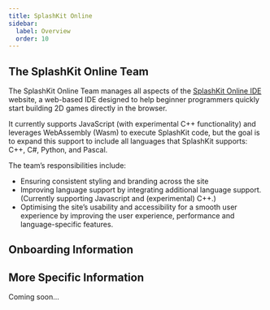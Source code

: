 ```yaml
---
title: SplashKit Online
sidebar:
  label: Overview
  order: 10
---
```



## The SplashKit Online Team

The SplashKit Online Team manages all aspects of the
[SplashKit Online IDE](https://thoth-tech.github.io/splashkit-online/) website, a web-based IDE
designed to help beginner programmers quickly start building 2D games directly in the browser.

It currently supports JavaScript (with experimental C++ functionality) and leverages WebAssembly
(Wasm) to execute SplashKit code, but the goal is to expand this support to include all languages
that SplashKit supports: C++, C#, Python, and Pascal.

The team’s responsibilities include:

- Ensuring consistent styling and branding across the site
- Improving language support by integrating additional language support. (Currently supporting
  Javascript and (experimental) C++.)
- Optimising the site’s usability and accessibility for a smooth user experience by improving the
  user experience, performance and language-specific features.

## Onboarding Information

<CardGrid>
  <LinkCard
    title="Repository"
    description="The SplashKit Online GitHub repository."
    href="https://github.com/thoth-tech/splashkit-online"
  />
  <LinkCard
    title="SplashKit Online README"
    description="The README file in the SplashKit Online repo."
    href="https://github.com/thoth-tech/splashkit-online/tree/main?tab=readme-ov-file#table-of-contents"
  />
  <LinkCard
    title="Common Troubleshooting Tips"
    description="How to fix common issues that may arise."
    href="/products/splashkit/03-github-guide/#troubleshooting"
  />
  <LinkCard
    title="How to Create a Pull Request"
    description="The guide on how to create a pull request."
    href="/products/splashkit/04-pull-request"
  />
  <LinkCard
    title="Pull Request Template"
    description="The template for creating a pull request."
    href="/products/splashkit/05-pull-request-template"
  />
  <LinkCard
    title="Peer Review Guide"
    description="The guide on how to do a peer review."
    href="/products/splashkit/06-peer-review"
  />
  <LinkCard
    title="Planner Board Etiquette"
    description="The guide on how to use the planner board within the SplashKit team."
    href="/products/splashkit/07-planner-board"
  />
</CardGrid>

## More Specific Information

Coming soon...
